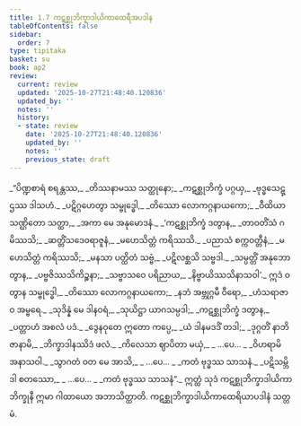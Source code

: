 ```yaml
---
title: 1.7 ကဋစ္ဆုဘိက္ခာဒါယိကာထေရီအပဒါန
tableOfContents: false
sidebar:
  order: 7
type: tipitaka
basket: su
book: ap2
review:
  current: review
  updated: '2025-10-27T21:48:40.120836'
  updated_by: ''
  notes: ''
  history:
  - state: review
    date: '2025-10-27T21:48:40.120836'
    updated_by: ''
    notes: ''
    previous_state: draft
---
```



<ReviewStatus review={frontmatter.review} showDetails={true} />

<HypothesisAnnotation frontmatter={frontmatter} />

<DynamicBreadcrumb />

<Division number="60" book="ap2" e="ch" v="20" p="6">

<Paragraph number="74" type="verses" book="ap2">
_“ပိဏ္ဍစာရံ စရန္တဿ,_  
_တိဿနာမဿ သတ္ထုနော;_  
_ကဋစ္ဆုဘိက္ခံ ပဂ္ဂယှ,_  
_ဗုဒ္ဓသေဋ္ဌဿ ဒါသဟံ._  

</Paragraph>

</Division>
<Division number="61" book="ap2" e="ch" v="20" p="6">

<Paragraph number="75" type="verses" book="ap2">
_ပဋိဂ္ဂဟေတွာ သမ္ဗုဒ္ဓေါ,_  
_တိဿော လောကဂ္ဂနာယကော;_  
_ဝီထိယာ သဏ္ဌိတော သတ္ထာ,_  
_အကာ မေ အနုမောဒနံ._  

</Paragraph>

</Division>
<Division number="62" book="ap2" e="ch" v="20" p="6">

<Paragraph number="76" type="verses" book="ap2">
_‘ကဋစ္ဆုဘိက္ခံ ဒတွာန,_  
_တာဝတိံသံ ဂမိဿသိ;_  
_ဆတ္တိံသဒေဝရာဇူနံ,_  
_မဟေသိတ္တံ ကရိဿသိ._  

</Paragraph>

</Division>
<Division number="63" book="ap2" e="ch" v="20" p="6">

<Paragraph number="77" type="verses" book="ap2">
_ပညာသံ စက္ကဝတ္တီနံ,_  
_မဟေသိတ္တံ ကရိဿသိ;_  
_မနသာ ပတ္ထိတံ သဗ္ဗံ,_  
_ပဋိလစ္ဆသိ သဗ္ဗဒါ._  

</Paragraph>

</Division>
<Division number="64" book="ap2" e="ch" v="20" p="6">

<Paragraph number="78" type="verses" book="ap2">
_သမ္ပတ္တိံ အနုဘောတွာန,_  
_ပဗ္ဗဇိဿသိကိဉ္စနာ;_  
_သဗ္ဗာသဝေ ပရိညာယ,_  
_နိဗ္ဗာယိဿသိနာသဝါ’._  

</Paragraph>

</Division>
<Division number="65" book="ap2" e="ch" v="20" p="6">

<Paragraph number="79" type="verses" book="ap2">
ဣဒံ ဝတွာန သမ္ဗုဒ္ဓေါ,_  
_တိဿော လောကဂ္ဂနာယကော;_  
_နဘံ အဗ္ဘုဂ္ဂမီ ဝီရော,_  
_ဟံသရာဇာဝ အမ္ဗရေ._  

</Paragraph>

</Division>
<Division number="66" book="ap2" e="ch" v="20" p="6">

<Paragraph number="80" type="verses" book="ap2">
_သုဒိန္နံ မေ ဒါနဝရံ,_  
_သုယိဋ္ဌာ ယာဂသမ္ပဒါ;_  
_ကဋစ္ဆုဘိက္ခံ ဒတွာန,_  
_ပတ္တာဟံ အစလံ ပဒံ._  

</Paragraph>

</Division>
<Division number="67" book="ap2" e="ch" v="20" p="6">

<Paragraph number="81" type="verses" book="ap2">
_ဒွေနဝုတေ ဣတော ကပ္ပေ,_  
_ယံ ဒါနမဒဒိံ တဒါ;_  
_ဒုဂ္ဂတိံ နာဘိဇာနာမိ,_  
_ဘိက္ခာဒါနဿိဒံ ဖလံ._  

</Paragraph>

</Division>
<Division number="68" book="ap2" e="ch" v="20" p="7">

<Paragraph number="82" type="verses" book="ap2">
_ကိလေသာ ဈာပိတာ မယှံ,_  
_ …ပေ… _  
_ဝိဟရာမိ အနာသဝါ._  

</Paragraph>

</Division>
<Division number="69" book="ap2" e="ch" v="20" p="7">

<Paragraph number="83" type="verses" book="ap2">
_သွာဂတံ ဝတ မေ အာသိ,_  
_ …ပေ… _  
_ကတံ ဗုဒ္ဓဿ သာသနံ._  

</Paragraph>

</Division>
<Division number="70" book="ap2" e="ch" v="20" p="7">

<Paragraph number="84" type="verses" book="ap2">
_ပဋိသမ္ဘိဒါ စတဿော,_  
_ …ပေ… _  
_ကတံ ဗုဒ္ဓဿ သာသနံ”._  

</Paragraph>

<Paragraph number="85" book="ap2">
ဣတ္ထံ သုဒံ ကဋစ္ဆုဘိက္ခာဒါယိကာ ဘိက္ခုနီ ဣမာ ဂါထာယော အဘာသိတ္ထာတိ.

</Paragraph>
</Division>

<Paragraph number="86" type="center" book="ap2">
ကဋစ္ဆုဘိက္ခာဒါယိကာထေရိယာပဒါနံ သတ္တမံ.
</Paragraph>